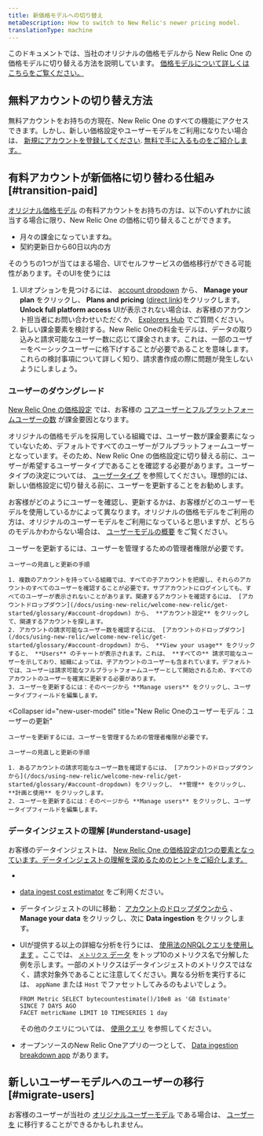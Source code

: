 ```yaml
---
title: 新価格モデルへの切り替え
metaDescription: How to switch to New Relic's newer pricing model.
translationType: machine
---
```


このドキュメントでは、当社のオリジナルの価格モデルから New Relic One の価格モデルに切り替える方法を説明しています。 [価格モデルについて詳しくはこちらをご覧ください。](/docs/accounts/original-accounts-billing/original-product-based-pricing/overview-pricing-models)

## 無料アカウントの切り替え方法

無料アカウントをお持ちの方現在、New Relic One のすべての機能にアクセスできます。しかし、新しい価格設定やユーザーモデルをご利用になりたい場合は、 [新規にアカウントを登録してください](https://newrelic.com/signup/). [無料で手に入るものをご紹介します。](/docs/accounts/accounts-billing/new-relic-one-pricing-billing/new-relic-one-pricing-billing/#free)

## 有料アカウントが新価格に切り替わる仕組み [#transition-paid]

[オリジナル価格モデル](/docs/accounts/original-accounts-billing/original-product-based-pricing/overview-user-models) の有料アカウントをお持ちの方は、以下のいずれかに該当する場合に限り、New Relic One の価格に切り替えることができます。

* 月々の課金になっていますね。
* 契約更新日から60日以内の方

そのうちの1つが当てはまる場合、UIでセルフサービスの価格移行ができる可能性があります。そのUIを使うには

1. UIオプションを見つけるには、 [account dropdown](/docs/using-new-relic/welcome-new-relic/get-started/glossary/#account-dropdown) から、 **Manage your plan** をクリックし、 **Plans and pricing** ([direct link](https://one.newrelic.com/launcher/nr1-core.settings?pane=eyJhY2NvdW50SWQiOjI0NDEyODYsIm5lcmRsZXRJZCI6ImNvbW1lcmNlLW5lcmRsZXRzLm5yLXNob3AtZW50cnkiLCJwYXRoIjoiL3BsYW5zLWFuZC1wcmljaW5nIiwibWlncmF0aW9uRWxpZ2libGUiOnRydWUsImFjY291bnROYW1lIjoiU3RyYWRvcyBMYWJzIn0=&platform%5BaccountId%5D=))をクリックします。 **Unlock full platform access** UIが表示されない場合は、お客様のアカウント担当者にお問い合わせいただくか、 [Explorers Hub](https://discuss.newrelic.com/) でご質問ください。
2. 新しい課金要素を検討する。New Relic Oneの料金モデルは、データの取り込みと請求可能なユーザー数に応じて課金されます。これは、一部のユーザーをベーシックユーザーに格下げすることが必要であることを意味します。これらの検討事項について詳しく知り、請求書作成の際に問題が発生しないようにしましょう。

### ユーザーのダウングレード

[New Relic One の価格設定](/docs/accounts/accounts-billing/new-relic-one-pricing-billing/new-relic-one-pricing-billing/) では、お客様の [コアユーザーとフルプラットフォームユーザーの数](/docs/accounts/accounts-billing/new-relic-one-user-management/user-type) が課金要因となります。

オリジナルの価格モデルを採用している組織では、ユーザー数が課金要素になっていないため、デフォルトですべてのユーザーがフルプラットフォームユーザーとなっています。そのため、New Relic One の価格設定に切り替える前に、ユーザーが希望するユーザータイプであることを確認する必要があります。ユーザータイプの決定については、 [ユーザータイプ](/docs/accounts/accounts-billing/new-relic-one-user-management/user-type) を参照してください。理想的には、新しい価格設定に切り替える前に、ユーザーを更新することをお勧めします。

お客様がどのようにユーザーを確認し、更新するかは、お客様がどのユーザーモデルを使用しているかによって異なります。オリジナルの価格モデルをご利用の方は、オリジナルのユーザーモデルをご利用になっていると思いますが、どちらのモデルかわからない場合は、 [ユーザーモデルの概要](/docs/accounts/original-accounts-billing/original-product-based-pricing/overview-user-models) をご覧ください。

<CollapserGroup>
  <Collapser
    id="original-model"
    title="オリジナルのユーザーモデル：ユーザーの更新"
  >
    ユーザーを更新するには、ユーザーを管理するための管理者権限が必要です。

    ユーザーの見直しと更新の手順

    1. 複数のアカウントを持っている組織では、すべての子アカウントを把握し、それらのアカウントのすべてのユーザーを確認することが必要です。サブアカウントにログインしても、すべてのユーザーが表示されないことがあります。関連するアカウントを確認するには、 [アカウントドロップダウン](/docs/using-new-relic/welcome-new-relic/get-started/glossary/#account-dropdown) から、 **アカウント設定** をクリックして、関連するアカウントを探します。
    2. アカウントの請求可能なユーザー数を確認するには、 [アカウントのドロップダウン](/docs/using-new-relic/welcome-new-relic/get-started/glossary/#account-dropdown) から、 **View your usage** をクリックすると、 **Users** のチャートが表示されます。これは、 **すべての** 請求可能なユーザーを示しており、組織によっては、子アカウントのユーザーも含まれています。デフォルトでは、ユーザーは請求可能なフルプラットフォームユーザーとして開始されるため、すべてのアカウントのユーザーを確実に更新する必要があります。
    3. ユーザーを更新するには：そのページから **Manage users** をクリックし、ユーザータイプフィールドを編集します。
  </Collapser>

  <Collapser
    id="new-user-model"
    title="New Relic Oneのユーザーモデル：ユーザーの更新"
  >
    ユーザーを更新するには、ユーザーを管理するための管理者権限が必要です。

    ユーザーの見直しと更新の手順

    1. あるアカウントの請求可能なユーザー数を確認するには、 [アカウントのドロップダウンから](/docs/using-new-relic/welcome-new-relic/get-started/glossary/#account-dropdown) をクリックし、 **管理** をクリックし、 **計画と使用** をクリックします。
    2. ユーザーを更新するには：そのページから **Manage users** をクリックし、ユーザータイプフィールドを編集します。
  </Collapser>
</CollapserGroup>

### データインジェストの理解 [#understand-usage]

お客様のデータインジェストは、 [New Relic One の価格設定の1つの要素となっています。データインジェストの理解を深めるためのヒントをご紹介します。](/docs/accounts/accounts-billing/new-relic-one-pricing-billing/new-relic-one-pricing-billing)

[](/docs/accounts/accounts-billing/new-relic-one-pricing-billing/new-relic-one-pricing-billing)

* [](/docs/accounts/accounts-billing/new-relic-one-pricing-billing/new-relic-one-pricing-billing)

* [](/docs/accounts/accounts-billing/new-relic-one-pricing-billing/new-relic-one-pricing-billing)[data ingest cost estimator](/docs/data-apis/manage-data/calculate-data-ingest) をご利用ください。

* データインジェストのUIに移動： [アカウントのドロップダウンから](/docs/using-new-relic/welcome-new-relic/get-started/glossary/#account-dropdown) 、 **Manage your data** をクリックし、次に **Data ingestion** をクリックします。

* UIが提供する以上の詳細な分析を行うには、 [使用法のNRQLクエリを使用します](/docs/accounts/accounts-billing/new-relic-one-pricing-billing/usage-queries-alerts) 。ここでは、 [`メトリクス` データ](/docs/telemetry-data-platform/understand-data/new-relic-data-types/#dimensional-metrics) をトップ10のメトリクス名で分解した例を示します。一部のメトリクスはデータインジェストのメトリクスではなく、請求対象外であることに注意してください。異なる分析を実行するには、 `appName` または `Host` でファセットしてみるのもよいでしょう。

  ```
  FROM Metric SELECT bytecountestimate()/10e8 as 'GB Estimate' 
  SINCE 7 DAYS AGO 
  FACET metricName LIMIT 10 TIMESERIES 1 day
  ```

  その他のクエリについては、 [使用クエリ](/docs/accounts/accounts-billing/new-relic-one-pricing-users/usage-queries-alerts/) を参照してください。

* オープンソースのNew Relic Oneアプリの一つとして、 [Data ingestion breakdown app](https://developer.newrelic.com/instant-observability/account-data-ingestion/51e66f0d-153c-493c-a75c-a386c3f170ce) があります。

## 新しいユーザーモデルへのユーザーの移行 [#migrate-users]

お客様のユーザーが当社の [オリジナルユーザーモデル](/docs/accounts/original-accounts-billing/original-users-roles/overview-user-models) である場合は、 [ユーザーを](/docs/accounts/original-accounts-billing/original-users-roles/user-migration/) に移行することができるかもしれません。